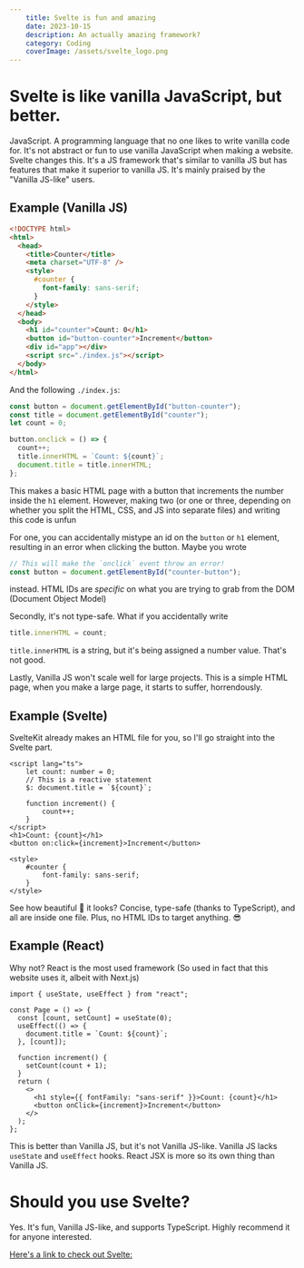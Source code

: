```yaml
---
    title: Svelte is fun and amazing
    date: 2023-10-15
    description: An actually amazing framework?
    category: Coding
    coverImage: /assets/svelte_logo.png
---
```


# Svelte is like vanilla JavaScript, but better.

JavaScript. A programming language that no one likes to write vanilla code for. It's not abstract or fun to use vanilla JavaScript when making a website.
Svelte changes this. It's a JS framework that's similar to vanilla JS but has features that make it superior to vanilla JS. It's mainly praised by the "Vanilla JS-like" users.

## Example (Vanilla JS)

```html
<!DOCTYPE html>
<html>
  <head>
    <title>Counter</title>
    <meta charset="UTF-8" />
    <style>
      #counter {
        font-family: sans-serif;
      }
    </style>
  </head>
  <body>
    <h1 id="counter">Count: 0</h1>
    <button id="button-counter">Increment</button>
    <div id="app"></div>
    <script src="./index.js"></script>
  </body>
</html>
```

And the following `./index.js`:

```js
const button = document.getElementById("button-counter");
const title = document.getElementById("counter");
let count = 0;

button.onclick = () => {
  count++;
  title.innerHTML = `Count: ${count}`;
  document.title = title.innerHTML;
};
```

This makes a basic HTML page with a button that increments the number inside the `h1` element.
However, making two (or one or three, depending on whether you split the HTML, CSS, and JS into separate files) and writing this code is unfun

For one, you can accidentally mistype an id on the `button` or `h1` element, resulting in an error when clicking the button. Maybe you wrote

```js
// This will make the `onclick` event throw an error!
const button = document.getElementById("counter-button");
```

instead. HTML IDs are _specific_ on what you are trying to grab from the DOM (Document Object Model)

Secondly, it's not type-safe. What if you accidentally write

```js
title.innerHTML = count;
```

`title.innerHTML` is a string, but it's being assigned a number value. That's not good.

Lastly, Vanilla JS won't scale well for large projects. This is a simple HTML page, when you make a large page, it starts to suffer, horrendously.

## Example (Svelte)

SvelteKit already makes an HTML file for you, so I'll go straight into the Svelte part.

```tsx
<script lang="ts">
    let count: number = 0;
    // This is a reactive statement
    $: document.title = `${count}`;

    function increment() {
        count++;
    }
</script>
<h1>Count: {count}</h1>
<button on:click={increment}>Increment</button>

<style>
    #counter {
        font-family: sans-serif;
    }
</style>
```

See how beautiful 💅 it looks? Concise, type-safe (thanks to TypeScript), and all are inside one file. Plus, no HTML IDs to target anything. 😎

## Example (React)

Why not? React is the most used framework (So used in fact that this website uses it, albeit with Next.js)

```tsx
import { useState, useEffect } from "react";

const Page = () => {
  const [count, setCount] = useState(0);
  useEffect(() => {
    document.title = `Count: ${count}`;
  }, [count]);

  function increment() {
    setCount(count + 1);
  }
  return (
    <>
      <h1 style={{ fontFamily: "sans-serif" }}>Count: {count}</h1>
      <button onClick={increment}>Increment</button>
    </>
  );
};
```

This is better than Vanilla JS, but it's not Vanilla JS-like. Vanilla JS lacks `useState` and `useEffect` hooks.
React JSX is more so its own thing than Vanilla JS.

# Should you use Svelte?

Yes. It's fun, Vanilla JS-like, and supports TypeScript. Highly recommend it for anyone interested.

[Here's a link to check out Svelte:](https://svelte.dev/)
